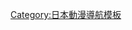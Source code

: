 {{Navbox
|name       = 虛淵玄
|title      =  [[虛淵玄|<font color=#ffffff>虛淵玄</font>]]
| titlestyle = background:#0a0a0a; color:#ffffff
|group1 = [[動畫]][[劇本]]
|list1 = {{Navbox|child
|group1  =整部作品
|list1 = [[魔法少女小圓]] - [[劇場版 魔法少女小圓|劇場版 魔法少女小圓［新篇］叛逆的物語]] - [[樂園追放 -Expelled from Paradise-]]
|group2 = 一部分
|list2  = [[蒼色騎士]] - [[Phantom 〜Requiem for the Phantom〜]] - [[PSYCHO-PASS]] - [[翠星上的加爾岡緹亞]] - [[ALDNOAH.ZERO]] - [[T宝的悲惨日常|T宝的悲惨日常 夢幻篇]] - [[Concrete Revolutio～超人幻想～]] 
}}
|group3 = [[特攝片]]劇本
|list3  = [[假面騎士鎧武]] - [[Thunderbolt Fantasy 東離劍遊紀]] - [[Thunderbolt Fantasy 生死一劍]]
|group4 = [[小説]]
|list4  = [[鬼哭街]] - [[企業傭兵]] - [[:ja:アイゼンフリューゲル|アイゼンフリューゲル]] - [[Fate/Zero]] - {{lang|ja|金の瞳と鉄の剣}}
|group5 = {{link-ja|遊戲劇本|ゲームシナリオライター}}
|list5 = {{Navbox|child
|group1  =整部作品
|list1 = [[Phantom -PHANTOM OF INFERNO-]] - [[吸血殲鬼]] - [[鬼哭街]] - [[沙耶之歌]] - [[:ja:続・殺戮のジャンゴ -地獄の賞金首-|続・殺戮のジャンゴ -地獄の賞金首-]]
|group2 = 一部分
|list2  = [[:ja:とびだせ!トラぶる花札道中記|とびたて！超時空トラぶる花札大作戦]]
}}
}}<noinclude>
{{DEFAULTSORT:Urobuchi Gen}}
[[Category:日本動漫導航模板]]
</noinclude>